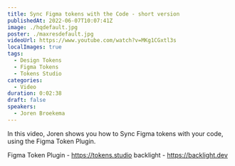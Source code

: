 ```yaml
---
title: Sync Figma tokens with the Code - short version
publishedAt: 2022-06-07T10:07:41Z
image: ./hqdefault.jpg
poster: ./maxresdefault.jpg
videoUrl: https://www.youtube.com/watch?v=MKg1CGxtl3s
localImages: true
tags:
  - Design Tokens
  - Figma Tokens
  - Tokens Studio
categories:
  - Video
duration: 0:02:38
draft: false
speakers:
  - Joren Broekema
---
```


In this video, Joren shows you how to Sync Figma tokens with your code, using the Figma Token Plugin.

Figma Token Plugin - https://tokens.studio
backlight - https://backlight.dev
